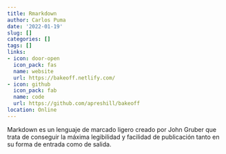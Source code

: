 ```yaml
---
title: Rmarkdown
author: Carlos Puma
date: '2022-01-19'
slug: []
categories: []
tags: []
links:
- icon: door-open
  icon_pack: fas
  name: website
  url: https://bakeoff.netlify.com/
- icon: github
  icon_pack: fab
  name: code
  url: https://github.com/apreshill/bakeoff
location: Online
---
```


Markdown es un lenguaje de marcado ligero creado por John Gruber que trata de conseguir la máxima legibilidad y facilidad de publicación tanto en su forma de entrada como de salida.



